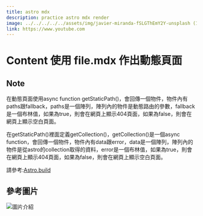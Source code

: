 ```yaml
---
title: astro mdx
description: practice astro mdx render
image: ../../../../../assets/img/javier-miranda-fSLGThEmY2Y-unsplash (1).jpg
link: https://www.youtube.com
---
```



# Content 使用 file.mdx 作出動態頁面

## Note

在動態頁面使用async function getStaticPath()，會回傳一個物件，物件內有paths跟fallback，paths是一個陣列，陣列內的物件是動態路由的參數，fallback是一個布林值，如果為true，則會在網頁上顯示404頁面，如果為false，則會在網頁上顯示空白頁面。

在getStaticPath()裡面定義getCollection()，getCollection()是一個async function，會回傳一個物件，物件內有data跟error，data是一個陣列，陣列內的物件是從astro的collection取得的資料，error是一個布林值，如果為true，則會在網頁上顯示404頁面，如果為false，則會在網頁上顯示空白頁面。

請參考:[Astro.build](https://docs.astro.build/en/guides/content-collections/)


## 參考圖片

![圖片介紹](./img/getCollection回傳.png)

